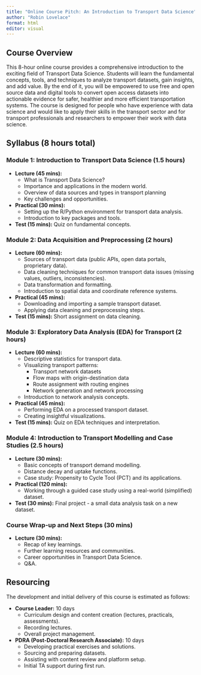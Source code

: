 ```yaml
---
title: "Online Course Pitch: An Introduction to Transport Data Science"
author: "Robin Lovelace"
format: html
editor: visual
---
```


## Course Overview

This 8-hour online course provides a comprehensive introduction to the exciting field of Transport Data Science. Students will learn the fundamental concepts, tools, and techniques to analyze transport datasets, gain insights, and add value. By the end of it, you will be empowered to use free and open source data and digital tools to convert open access datasets into actionable evidence for safer, healthier and more efficient transportation systems. The course is designed for people who have experience with data science and would like to apply their skills in the transport sector and for transport professionals and researchers to empower their work with data science.

## Syllabus (8 hours total)

### Module 1: Introduction to Transport Data Science (1.5 hours)

*   **Lecture (45 mins):**
    *   What is Transport Data Science?
    *   Importance and applications in the modern world.
    *   Overview of data sources and types in transport planning
    *   Key challenges and opportunities.
*   **Practical (30 mins):**
    *   Setting up the R/Python environment for transport data analysis.
    *   Introduction to key packages and tools.
*   **Test (15 mins):** Quiz on fundamental concepts.

### Module 2: Data Acquisition and Preprocessing (2 hours)

*   **Lecture (60 mins):**
    *   Sources of transport data (public APIs, open data portals, proprietary data).
    *   Data cleaning techniques for common transport data issues (missing values, outliers, inconsistencies).
    *   Data transformation and formatting.
    *   Introduction to spatial data and coordinate reference systems.
*   **Practical (45 mins):**
    *   Downloading and importing a sample transport dataset.
    *   Applying data cleaning and preprocessing steps.
*   **Test (15 mins):** Short assignment on data cleaning.

### Module 3: Exploratory Data Analysis (EDA) for Transport (2 hours)

*   **Lecture (60 mins):**
    *   Descriptive statistics for transport data.
    *   Visualizing transport patterns:
        *   Transport network datasets
        *   Flow maps with origin-destination data
        *   Route assignment with routing engines
        *   Network generation and network processing
    *   Introduction to network analysis concepts.
*   **Practical (45 mins):**
    *   Performing EDA on a processed transport dataset.
    *   Creating insightful visualizations.
*   **Test (15 mins):** Quiz on EDA techniques and interpretation.

### Module 4: Introduction to Transport Modelling and Case Studies (2.5 hours)

*   **Lecture (30 mins):**
    *   Basic concepts of transport demand modelling.
    *   Distance decay and uptake functions.
    *   Case study: Propensity to Cycle Tool (PCT) and its applications.

*   **Practical (120 mins):**
    *   Working through a guided case study using a real-world (simplified) dataset.

*   **Test (30 mins):** Final project - a small data analysis task on a new dataset.

### Course Wrap-up and Next Steps (30 mins)

*   **Lecture (30 mins):**
    *   Recap of key learnings.
    *   Further learning resources and communities.
    *   Career opportunities in Transport Data Science.
    *   Q&A.

## Resourcing

The development and initial delivery of this course is estimated as follows:

*   **Course Leader:** 10 days
    *   Curriculum design and content creation (lectures, practicals, assessments).
    *   Recording lectures.
    *   Overall project management.
*   **PDRA (Post-Doctoral Research Associate):** 10 days
    *   Developing practical exercises and solutions.
    *   Sourcing and preparing datasets.
    *   Assisting with content review and platform setup.
    *   Initial TA support during first run.
